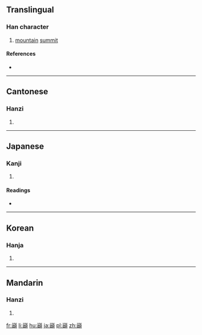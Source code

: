 ==Translingual==

===Han character===
{{Han char|rn=46|rad=山|as=19|sn=22|four=|canj=UPCC|ids=⿱山顚}}

# [[mountain]] [[summit]]

====References====
* {{Han ref|kx=0323.040|dkj=08644|hdz=10809.021|uh=5DD3|ud=24019}}

----

==Cantonese==

===Hanzi===
{{yue-hanzi|jyut=[[din1]]|y=din1}}

# {{defn|lang=yue|sort=山19}}

----

==Japanese==

===Kanji===
{{ja-kanji|grade=|rs=山19}}

# {{defn|lang=ja|sort=山19}}

====Readings====
* {{ja-readings|on=[[てん]] (ten)|kun=[[いただき]] (itadaki)}}

----

==Korean==

===Hanja===
{{ko-hanja|hangeul=[[전]]|rv=jeon|mr=chŏn}}

# {{defn|lang=ko|sort=山19}}

----

==Mandarin==

===Hanzi===
{{cmn-hanzi|pin=[[diān]] ([[dian1]])|wg=tien<sup>1</sup>}}

# {{defn|lang=cmn|sort=山19}}

[[fr:巓]]
[[li:巓]]
[[hu:巓]]
[[ja:巓]]
[[pl:巓]]
[[zh:巓]]